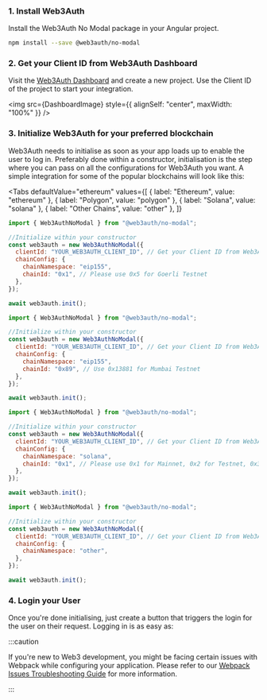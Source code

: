 
### 1. Install Web3Auth

Install the Web3Auth No Modal package in your Angular project.

```bash npm2yarn
npm install --save @web3auth/no-modal
```

### 2. Get your Client ID from Web3Auth Dashboard

Visit the [Web3Auth Dashboard](https://dashboard.web3auth.io) and create a new project. Use the Client ID of the project to start your integration.

<img src={DashboardImage} style={{ alignSelf: "center", maxWidth: "100%" }} />

### 3. Initialize Web3Auth for your preferred blockchain

Web3Auth needs to initialise as soon as your app loads up to enable the user to log in. Preferably done within a constructor, initialisation is the
step where you can pass on all the configurations for Web3Auth you want. A simple integration for some of the popular blockchains will look like this:

<Tabs
  defaultValue="ethereum"
  values={[
    { label: "Ethereum", value: "ethereum" },
    { label: "Polygon", value: "polygon" },
    { label: "Solana", value: "solana" },
    { label: "Other Chains", value: "other" },
  ]}
>

<TabItem value="ethereum">

```js
import { Web3AuthNoModal } from "@web3auth/no-modal";

//Initialize within your constructor
const web3auth = new Web3AuthNoModal({
  clientId: "YOUR_WEB3AUTH_CLIENT_ID", // Get your Client ID from Web3Auth Dashboard
  chainConfig: {
    chainNamespace: "eip155",
    chainId: "0x1", // Please use 0x5 for Goerli Testnet
  },
});

await web3auth.init();
```

</TabItem>

<TabItem value="polygon">

```js
import { Web3AuthNoModal } from "@web3auth/no-modal";

//Initialize within your constructor
const web3auth = new Web3AuthNoModal({
  clientId: "YOUR_WEB3AUTH_CLIENT_ID", // Get your Client ID from Web3Auth Dashboard
  chainConfig: {
    chainNamespace: "eip155",
    chainId: "0x89", // Use 0x13881 for Mumbai Testnet
  },
});

await web3auth.init();
```

</TabItem>

<TabItem value="solana">

```js
import { Web3AuthNoModal } from "@web3auth/no-modal";

//Initialize within your constructor
const web3auth = new Web3AuthNoModal({
  clientId: "YOUR_WEB3AUTH_CLIENT_ID", // Get your Client ID from Web3Auth Dashboard
  chainConfig: {
    chainNamespace: "solana",
    chainId: "0x1", // Please use 0x1 for Mainnet, 0x2 for Testnet, 0x3 for Devnet
  },
});

await web3auth.init();
```

</TabItem>

<TabItem value="other">

```js
import { Web3AuthNoModal } from "@web3auth/no-modal";

//Initialize within your constructor
const web3auth = new Web3AuthNoModal({
  clientId: "YOUR_WEB3AUTH_CLIENT_ID", // Get your Client ID from Web3Auth Dashboard
  chainConfig: {
    chainNamespace: "other",
  },
});

await web3auth.init();
```

</TabItem>

</Tabs>

### 4. Login your User

Once you're done initialising, just create a button that triggers the login for the user on their request. Logging in is as easy as:

<ConnectToExample />

:::caution

If you're new to Web3 development, you might be facing certain issues with Webpack while configuring your application. Please refer to our
[Webpack Issues Troubleshooting Guide](/troubleshooting/webpack-issues) for more information.

:::
